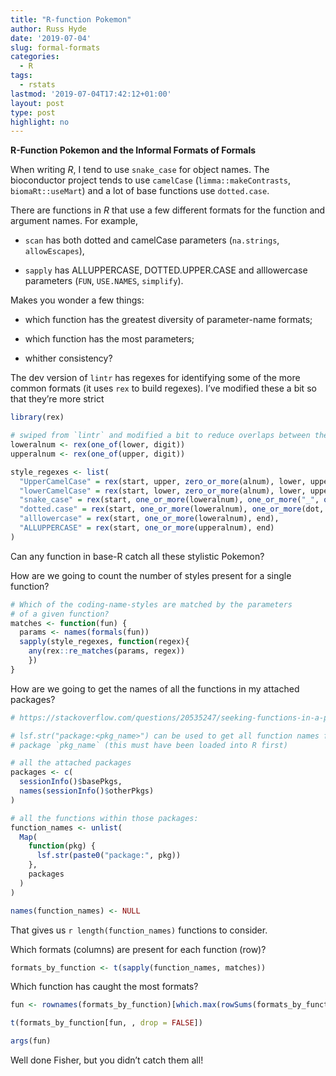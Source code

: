 ```yaml
---
title: "R-function Pokemon"
author: Russ Hyde
date: '2019-07-04'
slug: formal-formats
categories:
  - R
tags:
  - rstats
lastmod: '2019-07-04T17:42:12+01:00'
layout: post
type: post
highlight: no
---
```


**R-Function Pokemon and the Informal Formats of Formals**

When writing _R_, I tend to use `snake_case` for object names. The bioconductor
project tends to use `camelCase` (`limma::makeContrasts`, `biomaRt::useMart`)
and a lot of base functions use `dotted.case`.

There are functions in _R_ that use a few different formats for the function
and argument names. For example,

- `scan` has both dotted and camelCase parameters (`na.strings`,
`allowEscapes`),

- `sapply` has ALLUPPERCASE, DOTTED.UPPER.CASE and alllowercase parameters
(`FUN`, `USE.NAMES`, `simplify`).

Makes you wonder a few things:

- which function has the greatest diversity of parameter-name formats;

- which function has the most parameters;

- whither consistency?

The dev version of `lintr` has regexes for identifying some of the more common
formats (it uses `rex` to build regexes). I've modified these a bit so that
they're more strict

```r
library(rex)

# swiped from `lintr` and modified a bit to reduce overlaps between the styles:
loweralnum <- rex(one_of(lower, digit))
upperalnum <- rex(one_of(upper, digit))

style_regexes <- list(
  "UpperCamelCase" = rex(start, upper, zero_or_more(alnum), lower, upper, zero_or_more(alnum), end),
  "lowerCamelCase" = rex(start, lower, zero_or_more(alnum), lower, upper, zero_or_more(alnum), end),
  "snake_case" = rex(start, one_or_more(loweralnum), one_or_more("_", one_or_more(loweralnum)), end),
  "dotted.case" = rex(start, one_or_more(loweralnum), one_or_more(dot, one_or_more(loweralnum)), end),
  "alllowercase" = rex(start, one_or_more(loweralnum), end),
  "ALLUPPERCASE" = rex(start, one_or_more(upperalnum), end)
)
```

Can any function in base-R catch all these stylistic Pokemon?

How are we going to count the number of styles present for a single
function?

```r
# Which of the coding-name-styles are matched by the parameters
# of a given function?
matches <- function(fun) {
  params <- names(formals(fun))
  sapply(style_regexes, function(regex){
    any(rex::re_matches(params, regex))
    })
}
```

How are we going to get the names of all the functions in my attached packages?

```r
# https://stackoverflow.com/questions/20535247/seeking-functions-in-a-package

# lsf.str("package:<pkg_name>") can be used to get all function names from the
# package `pkg_name` (this must have been loaded into R first)

# all the attached packages
packages <- c(
  sessionInfo()$basePkgs,
  names(sessionInfo()$otherPkgs)
)

# all the functions within those packages:
function_names <- unlist(
  Map(
    function(pkg) {
      lsf.str(paste0("package:", pkg))
    },
    packages
  )
)

names(function_names) <- NULL
```

That gives us `r length(function_names)` functions to consider.

Which formats (columns) are present for each function (row)?

```r
formats_by_function <- t(sapply(function_names, matches))
```

Which function has caught the most formats?

```r
fun <- rownames(formats_by_function)[which.max(rowSums(formats_by_function))]

t(formats_by_function[fun, , drop = FALSE])
```

```r
args(fun)
```

Well done Fisher, but you didn't catch them all!